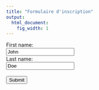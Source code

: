 ```yaml
---
title: "Formulaire d'inscription"
output:
  html_document:
    fig_width: 1
---
```



<form action="inscription/inscription_workshop.txt">
  <label for="fname">First name:</label><br>
  <input type="text" id="fname" name="fname" value="John"><br>
  <label for="lname">Last name:</label><br>
  <input type="text" id="lname" name="lname" value="Doe"><br><br>
  <input type="submit" value="Submit">
</form>